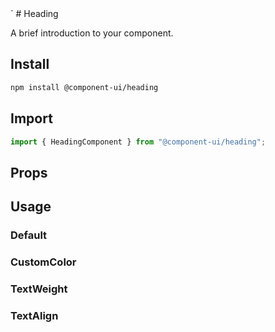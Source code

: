 
<Meta of={HeadingStories} />
`
# Heading

A brief introduction to your component.

## Install

```sh
npm install @component-ui/heading
```

## Import

```js
import { HeadingComponent } from "@component-ui/heading";
```

## Props

<ArgTypes of={HeadingComponent} />

## Usage

### Default

<Canvas of={HeadingStories.Default} />

### CustomColor

<Canvas of={HeadingStories.CustomColor} />

### TextWeight

<Canvas of={HeadingStories.TextWeight} />

### TextAlign

<Canvas of={HeadingStories.TextAlign} />